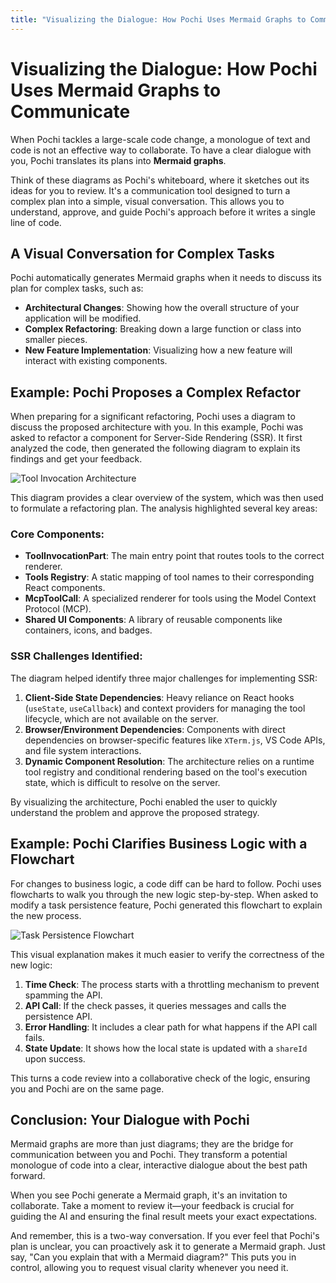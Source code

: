 ```yaml
---
title: "Visualizing the Dialogue: How Pochi Uses Mermaid Graphs to Communicate"
---
```


# Visualizing the Dialogue: How Pochi Uses Mermaid Graphs to Communicate

When Pochi tackles a large-scale code change, a monologue of text and code is not an effective way to collaborate. To have a clear dialogue with you, Pochi translates its plans into **Mermaid graphs**.

Think of these diagrams as Pochi's whiteboard, where it sketches out its ideas for you to review. It's a communication tool designed to turn a complex plan into a simple, visual conversation. This allows you to understand, approve, and guide Pochi's approach before it writes a single line of code.

## A Visual Conversation for Complex Tasks

Pochi automatically generates Mermaid graphs when it needs to discuss its plan for complex tasks, such as:

- **Architectural Changes**: Showing how the overall structure of your application will be modified.
- **Complex Refactoring**: Breaking down a large function or class into smaller pieces.
- **New Feature Implementation**: Visualizing how a new feature will interact with existing components.

## Example: Pochi Proposes a Complex Refactor

When preparing for a significant refactoring, Pochi uses a diagram to discuss the proposed architecture with you. In this example, Pochi was asked to refactor a component for Server-Side Rendering (SSR). It first analyzed the code, then generated the following diagram to explain its findings and get your feedback.

![Tool Invocation Architecture](./images/tool-invocation-architecture.png)

This diagram provides a clear overview of the system, which was then used to formulate a refactoring plan. The analysis highlighted several key areas:

### Core Components:
- **ToolInvocationPart**: The main entry point that routes tools to the correct renderer.
- **Tools Registry**: A static mapping of tool names to their corresponding React components.
- **McpToolCall**: A specialized renderer for tools using the Model Context Protocol (MCP).
- **Shared UI Components**: A library of reusable components like containers, icons, and badges.

### SSR Challenges Identified:

The diagram helped identify three major challenges for implementing SSR:

1.  **Client-Side State Dependencies**: Heavy reliance on React hooks (`useState`, `useCallback`) and context providers for managing the tool lifecycle, which are not available on the server.
2.  **Browser/Environment Dependencies**: Components with direct dependencies on browser-specific features like `XTerm.js`, VS Code APIs, and file system interactions.
3.  **Dynamic Component Resolution**: The architecture relies on a runtime tool registry and conditional rendering based on the tool's execution state, which is difficult to resolve on the server.

By visualizing the architecture, Pochi enabled the user to quickly understand the problem and approve the proposed strategy.

## Example: Pochi Clarifies Business Logic with a Flowchart

For changes to business logic, a code diff can be hard to follow. Pochi uses flowcharts to walk you through the new logic step-by-step. When asked to modify a task persistence feature, Pochi generated this flowchart to explain the new process.

![Task Persistence Flowchart](./images/persist-task-flow.png)

This visual explanation makes it much easier to verify the correctness of the new logic:

1.  **Time Check**: The process starts with a throttling mechanism to prevent spamming the API.
2.  **API Call**: If the check passes, it queries messages and calls the persistence API.
3.  **Error Handling**: It includes a clear path for what happens if the API call fails.
4.  **State Update**: It shows how the local state is updated with a `shareId` upon success.

This turns a code review into a collaborative check of the logic, ensuring you and Pochi are on the same page.

## Conclusion: Your Dialogue with Pochi

Mermaid graphs are more than just diagrams; they are the bridge for communication between you and Pochi. They transform a potential monologue of code into a clear, interactive dialogue about the best path forward.

When you see Pochi generate a Mermaid graph, it's an invitation to collaborate. Take a moment to review it—your feedback is crucial for guiding the AI and ensuring the final result meets your exact expectations.

And remember, this is a two-way conversation. If you ever feel that Pochi's plan is unclear, you can proactively ask it to generate a Mermaid graph. Just say, "Can you explain that with a Mermaid diagram?" This puts you in control, allowing you to request visual clarity whenever you need it.
